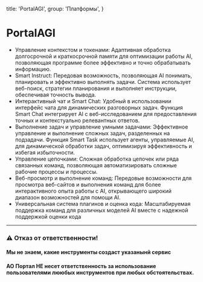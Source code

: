 
  title: 'PortalAGI',
  group: 'Платформы',
}

# PortalAGI

- Управление контекстом и токенами: Адаптивная обработка долгосрочной и краткосрочной памяти для оптимизации работы AI, позволяющая программе более эффективно и точно обрабатывать информацию.
- Smart Instruct: Передовая возможность, позволяющая AI понимать, планировать и эффективно выполнять задачи. Система использует веб-поиск, стратегии планирования и выполняет инструкции, обеспечивая точность вывода.
- Интерактивный чат и Smart Chat: Удобный в использовании интерфейс чата для динамических разговорных задач. Функция Smart Chat интегрирует AI с веб-исследованием для предоставления точных и контекстуально релевантных ответов.
- Выполнение задач и управление умными задачами: Эффективное управление и выполнение сложных задач, разделенных на подзадачи. Функция Smart Task использует агенты, управляемые AI, для динамической обработки задач, оптимизируя эффективность и избегая избыточности.
- Управление цепочками: Сложная обработка цепочек или ряда связанных команд, позволяющая автоматизировать сложные рабочие процессы и процессы.
- Веб-просмотр и выполнение команд: Передовые возможности для просмотра веб-сайтов и выполнения команд для более интерактивного опыта работы с AI, открывающего широкий диапазон возможностей для помощи AI.
- Универсальная система плагинов и оценка кода: Масштабируемая поддержка команд для различных моделей AI вместе с надежной поддержкой оценки кода


---

### ⚠️ Отказ от ответственности!
#### Мы не знаем, какие инструменты создаст указанынй сервис
#### АО Портал НЕ несет ответственность за использование пользователями лююбых инструментов при любых обстоятельствах.

